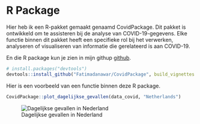 # R Package 

Hier heb ik een R-pakket gemaakt genaamd CovidPackage. Dit pakket is ontwikkeld om te assisteren bij de analyse van COVID-19-gegevens. Elke functie binnen dit pakket heeft een specifieke rol bij het verwerken, analyseren of visualiseren van informatie die gerelateerd is aan COVID-19.

En die R package kun je zien in mijn githup [github](https://github.com/Fatimadanawar/CovidPackage).

```r
# install.packages("devtools")
devtools::install_github("Fatimadanawar/CovidPackage", build_vignettes = TRUE)
```

Hier is een voorbeeld van een functie binnen deze R package.

```r
CovidPackage::plot_dagelijkse_gevallen(data_covid, "Netherlands")
```

![Dagelijkse gevallen in Nederland](document/Rpackage_plot.png)
